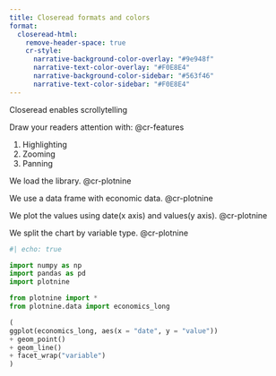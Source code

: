 ```yaml
---
title: Closeread formats and colors
format:
  closeread-html:
    remove-header-space: true
    cr-style:
      narrative-background-color-overlay: "#9e948f"
      narrative-text-color-overlay: "#F0E8E4"
      narrative-background-color-sidebar: "#563f46"
      narrative-text-color-sidebar: "#F0E8E4"
---
```


:::{.cr-section}

Closeread enables scrollytelling

Draw your readers attention with: @cr-features

::: {#cr-features}
1. Highlighting
2. Zooming
3. Panning
:::

We load the library. [@cr-plotnine]{highlight="1"}

We use a data frame with economic data. [@cr-plotnine]{highlight="3"}

We plot the values using date(x axis) and values(y axis). [@cr-plotnine]{highlight="4"}

We split the chart by variable type. [@cr-plotnine]{highlight="7"}

:::{#cr-plotnine}
```python
#| echo: true

import numpy as np
import pandas as pd
import plotnine

from plotnine import *
from plotnine.data import economics_long

(
ggplot(economics_long, aes(x = "date", y = "value"))
+ geom_point()
+ geom_line()
+ facet_wrap("variable")
)
```

:::


:::
